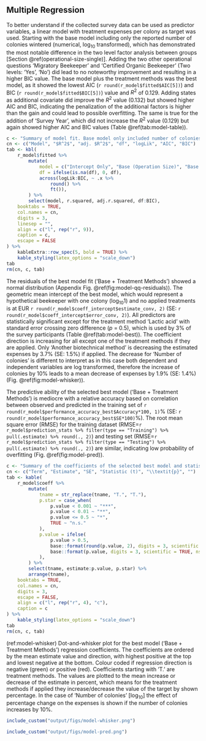
## Multiple Regression

To better understand if the collected survey data can be used as predictor variables, a linear model with treatment expenses per colony as target was used. Starting with the base model including only the reported number of colonies wintered (numerical, $\log_{10}$ transformed), which has demonstrated the most notable difference in the two level factor analysis between groups [Section \@ref(operational-size-single)]. Adding the two other operational questions 'Migratory Beekeeper' and 'Certified Organic Beekeeper' (Two levels: 'Yes', 'No') did lead to no noteworthy improvement and resulting in a higher BIC value. The base model plus the treatment methods was the best model, as it showed the lowest AIC (`r round(r_model$fitted$AIC[5])`) and BIC (`r round(r_model$fitted$BIC[5])`) value and $R^2$ of 0.129. Adding states as additional covariate did improve the $R^2$ value (0.132) but showed higher AIC and BIC, indicating the penalization of the additional factors is higher than the gain and could lead to possible overfitting. The same is true for the addition of 'Survey Year', which did not increase the $R^2$ value (0.129) but again showed higher AIC and BIC values (Table&nbsp;\@ref(tab:model-table)).

```r
c <- "Summary of model fit. Base model only included number of colonies wintered. The two questions migratory beekeeper and certified organic beekeeper were added as two level factor ('Yes', 'No'). The eleven treatment methods are binary encoded, excluded is drone brood removal. The covariates 'States' and 'Survey Year' were dummy encoded. Selection of best model, indicated as bold font, based on AIC and BIC value."
cn <- c("Model", "$R^2$", "adj. $R^2$", "df", "logLik", "AIC", "BIC")
tab <- kbl(
    r_model$fitted %>%
        mutate(
            model = c("Intercept Only", "Base (Operation Size)", "Base $+$ Certified Organic", "Base $+$ Migratory Beekeeper", "Base $+$ Treatment Methods", "Base $+$ Treatment Methods $+$ States", "Base $+$ Treatment Methods $+$ Year"),
            df = ifelse(is.na(df), 0, df),
            across(logLik:BIC, ~ .x %>%
                round() %>%
                ft()),
        ) %>%
        select(model, r.squared, adj.r.squared, df:BIC),
    booktabs = TRUE,
    col.names = cn,
    digits = 3,
    linesep = "",
    align = c("l", rep("r", 9)),
    caption = c,
    escape = FALSE
) %>%
    kableExtra::row_spec(5, bold = TRUE) %>%
    kable_styling(latex_options = "scale_down")
tab
rm(cn, c, tab)
```

The residuals of the best model fit ('Base $+$ Treatment Methods') showed a normal distribution (Appendix Fig. \@ref(fig:model-qq-residuals)). The geometric mean intercept of the best model, which would represent a hypothetical beekeeper with one colony ($\log_{10} 1$) and no applied treatments is at EUR&nbsp;`r round(r_model$coeff_intercept$estimate_conv, 2)` (SE: `r round(r_model$coeff_intercept$error_conv, 2)`). All predictors are statistically significant except for the treatment method 'Lactic acid' with standard error crossing zero difference (*p* = 0.5), which is used by 3% of the survey participants (Table&nbsp;\@ref(tab:model-best)). The coefficient direction is increasing for all except one of the treatment methods if they are applied. Only 'Another biotechnical method' is decreasing the estimated expenses by 3.7% (SE: 1.5%) if applied. The decrease for 'Number of colonies' is different to interpret as in this case both dependent and independent variables are log transformed, therefore the increase of colonies by 10% leads to a mean decrease of expenses by 1.9% (SE: 1.4%) (Fig.&nbsp;\@ref(fig:model-whisker)).

The predictive ability of the selected best model ('Base $+$ Treatment Methods') is mediocre with a relative accuracy based on correlation between observed and predicted in the training set of `r round(r_model$performance_accuracy_best$Accuracy*100, 1)`% (SE: `r round(r_model$performance_accuracy_best$SE*100)`%). The root mean square error (RMSE) for the training dataset (RMSE=`r r_model$prediction_stats %>% filter(type == "Training") %>% pull(.estimate) %>% round(., 2)`) and testing set (RMSE=`r r_model$prediction_stats %>% filter(type == "Testing") %>% pull(.estimate) %>% round(., 2)`) are similar, indicating low probability of overfitting (Fig.&nbsp;\@ref(fig:model-pred)).

<!--
https://stats.stackexchange.com/questions/18480/interpretation-of-log-transformed-predictor-and-or-response
https://data.library.virginia.edu/interpreting-log-transformations-in-a-linear-model/
# Old one if we use geometric mean:
# I write geometric mean because back transformation of log transformed data is actually the same as the geometric mean
# abstract: https://www.researchgate.net/publication/5402553_The_logarithmic_transformation_and_the_geometric_mean_in_reporting_experimental_IgE_results_What_are_they_and_when_and_why_to_use_them
-->

```r
c <- "Summary of the coefficients of the selected best model and statistic results. Terms starting with 'T.' are treatment methods. Significant stars are labelled based on the \\textit{p}-value (*** < 0.001, ** < 0.01, * <= 0.05, n.s. (not significant) > 0.5). SE = Standard Error."
cn <- c("Term", "Estimate", "SE", "Statistic (t)", "\\textit{p}", "")
tab <- kable(
    r_model$coeff %>%
        mutate(
            tname = str_replace(tname, "T.", "T."),
            p.star = case_when(
                p.value < 0.001 ~ "***",
                p.value < 0.01 ~ "**",
                p.value <= 0.5 ~ "*",
                TRUE ~ "n.s."
            ),
            p.value = ifelse(
                p.value > 0.5,
                base::format(round(p.value, 2), digits = 3, scientific = FALSE, nsmall = 1),
                base::format(p.value, digits = 3, scientific = TRUE, nsmall = 1)
            ),
        ) %>%
        select(tname, estimate:p.value, p.star) %>%
        arrange(tname),
    booktabs = TRUE,
    col.names = cn,
    digits = 3,
    escape = FALSE,
    align = c("l", rep("r", 4), "c"),
    caption = c
) %>%
    kable_styling(latex_options = "scale_down")
tab
rm(cn, c, tab)
```

(ref:model-whisker) Dot-and-whisker plot for the best model ('Base $+$ Treatment Methods') regression coefficients. The coefficients are ordered by the mean estimate value and direction, with highest positive at the top and lowest negative at the bottom. Colour coded if regression direction is negative (green) or positive (red). Coefficients starting with 'T.' are treatment methods. The values are plotted to the mean increase or decrease of the estimate in percent, which means for the treatment methods if applied they increase/decrease the value of the target by shown percentage. In the case of 'Number of colonies' [$\log_{10}$] the effect of percentage change on the expenses is shown if the number of colonies increases by 10%.

```r
include_custom("output/figs/model-whisker.png")
```

```r
include_custom("output/figs/model-pred.png")
```
